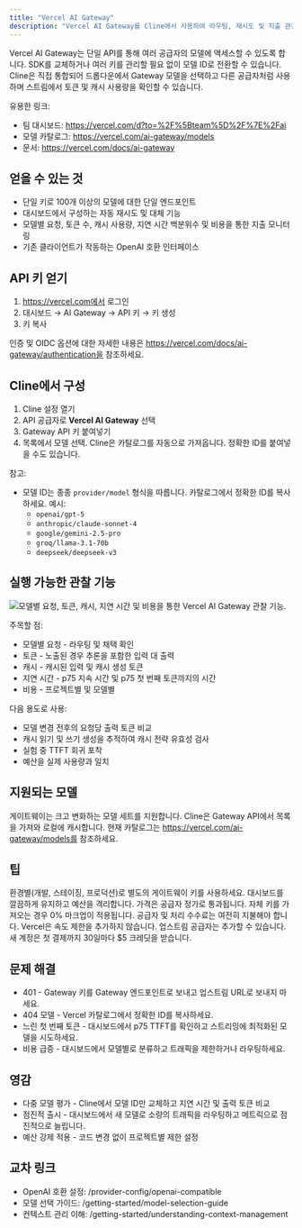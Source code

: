```yaml
---
title: "Vercel AI Gateway"
description: "Vercel AI Gateway를 Cline에서 사용하여 라우팅, 재시도 및 지출 관찰 기능을 통해 단일 엔드포인트에서 100개 이상의 모델에 액세스하세요."
---
```


Vercel AI Gateway는 단일 API를 통해 여러 공급자의 모델에 액세스할 수 있도록 합니다. SDK를 교체하거나 여러 키를 관리할 필요 없이 모델 ID로 전환할 수 있습니다. Cline은 직접 통합되어 드롭다운에서 Gateway 모델을 선택하고 다른 공급자처럼 사용하며 스트림에서 토큰 및 캐시 사용량을 확인할 수 있습니다.

유용한 링크:
- 팀 대시보드: https://vercel.com/d?to=%2F%5Bteam%5D%2F%7E%2Fai
- 모델 카탈로그: https://vercel.com/ai-gateway/models
- 문서: https://vercel.com/docs/ai-gateway

## 얻을 수 있는 것

- 단일 키로 100개 이상의 모델에 대한 단일 엔드포인트
- 대시보드에서 구성하는 자동 재시도 및 대체 기능
- 모델별 요청, 토큰 수, 캐시 사용량, 지연 시간 백분위수 및 비용을 통한 지출 모니터링
- 기존 클라이언트가 작동하는 OpenAI 호환 인터페이스

## API 키 얻기

1. https://vercel.com에서 로그인
2. 대시보드 → AI Gateway → API 키 → 키 생성
3. 키 복사

인증 및 OIDC 옵션에 대한 자세한 내용은 https://vercel.com/docs/ai-gateway/authentication을 참조하세요.

## Cline에서 구성

1. Cline 설정 열기
2. API 공급자로 **Vercel AI Gateway** 선택
3. Gateway API 키 붙여넣기
4. 목록에서 모델 선택. Cline은 카탈로그를 자동으로 가져옵니다. 정확한 ID를 붙여넣을 수도 있습니다.

참고:
- 모델 ID는 종종 `provider/model` 형식을 따릅니다. 카탈로그에서 정확한 ID를 복사하세요.
  예시:
  - `openai/gpt-5`
  - `anthropic/claude-sonnet-4`
  - `google/gemini-2.5-pro`
  - `groq/llama-3.1-70b`
  - `deepseek/deepseek-v3`

## 실행 가능한 관찰 기능

<Frame>
  <img src="https://assets.vercel.com/image/upload/v1753121283/gateway-overhead-dark_zhqwwj.svg" alt="모델별 요청, 토큰, 캐시, 지연 시간 및 비용을 통한 Vercel AI Gateway 관찰 기능." />
</Frame>

주목할 점:
- 모델별 요청 - 라우팅 및 채택 확인
- 토큰 - 노출된 경우 추론을 포함한 입력 대 출력
- 캐시 - 캐시된 입력 및 캐시 생성 토큰
- 지연 시간 - p75 지속 시간 및 p75 첫 번째 토큰까지의 시간
- 비용 - 프로젝트별 및 모델별

다음 용도로 사용:
- 모델 변경 전후의 요청당 출력 토큰 비교
- 캐시 읽기 및 쓰기 생성을 추적하여 캐시 전략 유효성 검사
- 실험 중 TTFT 회귀 포착
- 예산을 실제 사용량과 일치

## 지원되는 모델

게이트웨이는 크고 변화하는 모델 세트를 지원합니다. Cline은 Gateway API에서 목록을 가져와 로컬에 캐시합니다. 현재 카탈로그는 https://vercel.com/ai-gateway/models를 참조하세요.

## 팁

<Tip>
환경별(개발, 스테이징, 프로덕션)로 별도의 게이트웨이 키를 사용하세요. 대시보드를 깔끔하게 유지하고 예산을 격리합니다.
</Tip>

<Note>
가격은 공급자 정가로 통과됩니다. 자체 키를 가져오는 경우 0% 마크업이 적용됩니다. 공급자 및 처리 수수료는 여전히 지불해야 합니다.
</Note>

<Info>
Vercel은 속도 제한을 추가하지 않습니다. 업스트림 공급자는 추가할 수 있습니다. 새 계정은 첫 결제까지 30일마다 $5 크레딧을 받습니다.
</Info>

## 문제 해결

- 401 - Gateway 키를 Gateway 엔드포인트로 보내고 업스트림 URL로 보내지 마세요.
- 404 모델 - Vercel 카탈로그에서 정확한 ID를 복사하세요.
- 느린 첫 번째 토큰 - 대시보드에서 p75 TTFT를 확인하고 스트리밍에 최적화된 모델을 시도하세요.
- 비용 급증 - 대시보드에서 모델별로 분류하고 트래픽을 제한하거나 라우팅하세요.

## 영감

- 다중 모델 평가 - Cline에서 모델 ID만 교체하고 지연 시간 및 출력 토큰 비교
- 점진적 출시 - 대시보드에서 새 모델로 소량의 트래픽을 라우팅하고 메트릭으로 점진적으로 늘립니다.
- 예산 강제 적용 - 코드 변경 없이 프로젝트별 제한 설정

## 교차 링크

- OpenAI 호환 설정: /provider-config/openai-compatible
- 모델 선택 가이드: /getting-started/model-selection-guide
- 컨텍스트 관리 이해: /getting-started/understanding-context-management
